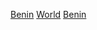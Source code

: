 {{NoteTA
|T=zh-hans:Category:贝宁世界遗产;zh-hk:Category:貝寧世界遺產;zh-tw:Category:貝南世界遺產;
|1=zh-hans:贝宁;zh-hk:貝寧;zh-tw:貝南;
}}

{{Commons category|World Heritage Sites in Benin}}

[[Category:非洲世界遗产|Benin]]
[[Category:貝南旅遊景點|World]]
[[Category:各國世界遺產|Benin]]